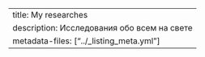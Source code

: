 ---
title: My researches
description: Исследования обо всем на свете
metadata-files: ["../_listing_meta.yml"]
---